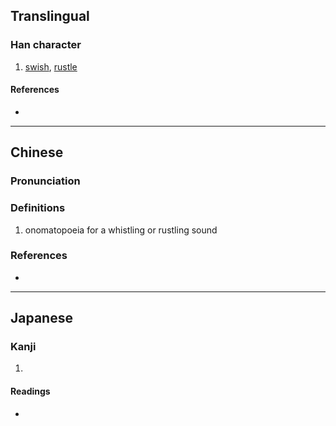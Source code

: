 {{character info}}
==Translingual==

===Han character===
{{Han char|rn=30|rad=口|as=08|sn=11|four=62000|canj=RSBN|ids=⿰口刷}}

# [[swish]], [[rustle]]

====References====
* {{Han ref|kx=0193.180|dkj=03762|dj=0413.180|hdz=10647.060|uh=5530|ud=21808|bh=D47C|bd=54396}}

----

==Chinese==
{{zh-forms}}

===Pronunciation===
{{zh-pron
|m=shuā
|c=caat3,syut3
|cat=
}}

===Definitions===
{{zh-hanzi}}

# onomatopoeia for a whistling or rustling sound

===References===
* {{R:yue:mfccd}}

----

==Japanese==

===Kanji===
{{ja-kanji|grade=|rs=口08}}

# {{rfdef|ja|sort=口08}}

====Readings====
* {{ja-readings|on=[[せつ]] (setsu), [[せち]] (sechi), [[さつ]] (satsu)|kun=[[はねつくろ-う]] (hanetsukurou)}}
